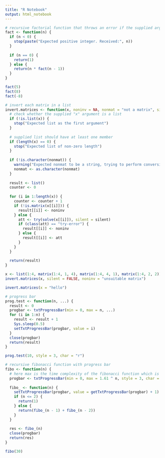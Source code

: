 ```yaml
---
title: "R Notebook"
output: html_notebook
---
```


```r
# recursive factorial function that throws an error if the supplied argument is a negative integer
fact <- function(n) {
  if (n < 0) {
    stop(paste("Expected positive integer. Received:", n))
  }
  
  if (n == 0) {
    return(1)
  } else {
    return(n * fact(n - 1))
  }
}

fact(5)
fact(8)
fact(-8)
```
```r
# invert each matrix in a list 
invert.matrices <- function(x, noninv = NA, nonmat = "not a matrix", silent = TRUE) {
  # check whether the supplied "x" argument is a list
  if (!is.list(x)) {
    stop("Expected list as the first argument")
  }
  
  # supplied list should have at least one member
  if (length(x) == 0) {
    stop("Expected list of non-zero length")
  }
  
  if (!is.character(nonmat)) {
    warning("Expected nonmat to be a string, trying to perform conversion")
    nonmat <- as.character(nonmat)
  }
  
  result <- list()
  counter <- 0
  
  for (i in 1:length(x)) {
    counter <- counter + 1
    if (!is.matrix(x[[i]])) {
      result[[i]] <- noninv
    } else {
      att <- try(solve(x[[i]]), silent = silent)
      if (class(att) == "try-error") {
        result[[i]] <- noninv
      } else {
        result[[i]] <- att 
      } 
    }
  }
  
  return(result)
}

x <- list(1:4, matrix(1:4, 1, 4), matrix(1:4, 4, 1), matrix(1:4, 2, 2))
invert.matrices(x, silent = FALSE, noninv = "unsuitable matrix")
```
```r
invert.matrices(x = "hello")
```
```r
# progress bar
prog.test <- function(n, ...) {
  result <- 0
  progbar <- txtProgressBar(min = 0, max = n, ...)
  for (i in 1:n) {
    result <- result + 1
    Sys.sleep(0.5)
    setTxtProgressBar(progbar, value = i)
  }
  close(progbar)
  return(result)
}

prog.test(10, style = 3, char = "r")
```
```r
# recursive fibonacci function with progress bar
fibo <- function(n) {
  # here max is the time complexity of the fibonacci function which is "golden-ration"^2
  progbar <- txtProgressBar(min = 0, max = 1.61 ^ n, style = 3, char = "=")
  
  fibo_ <- function(n) {
    setTxtProgressBar(progbar, value = getTxtProgressBar(progbar) + 1)
    if (n <= 2) {
      return(1)
    } else {
      return(fibo_(n - 1) + fibo_(n - 2))
    }
  }
  
  res <- fibo_(n)
  close(progbar)
  return(res)
}

fibo(30)
```




